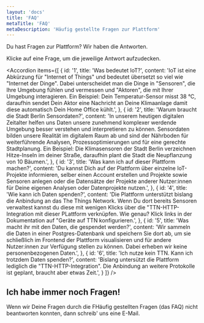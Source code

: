 ```yaml
---
layout: 'docs'
title: 'FAQ'
metaTitle: 'FAQ'
metaDescription: 'Häufig gestellte Fragen zur Plattform'
---
```



<p className="lead">
  Du hast Fragen zur Plattform? Wir haben die Antworten.
</p>

Klicke auf eine Frage, um die jeweilige Antwort aufzudecken.

<Accordion items={[
  {
    id: '1',
    title: 'Was bedeutet IoT?',
    content: 'IoT ist eine Abkürzung für "Internet of Things" und bedeutet übersetzt so viel wie "Internet der Dinge". Dabei unterscheidet man die Dinge in "Sensoren", die Ihre Umgebung fühlen und vermessen und "Aktoren", die mit Ihrer Umgebung interagieren. Ein Beispiel: Dein Temperatur-Sensor misst 38 °C, daraufhin sendet Dein Aktor eine Nachricht an Deine Klimaanlage damit diese automatisch Dein Home Office kühlt.',
  },
  {
    id: '2',
    title: 'Warum braucht die Stadt Berlin Sensordaten?',
    content: 'In unserem heutigen digitalen Zeitalter helfen uns Daten unsere zunehmend komplexer werdende Umgebung besser verstehen und interpretieren zu können. Sensordaten bilden unsere Realität im digitalem Raum ab und sind der Nährboden für weiterführende Analysen, Prozessoptimierungen und für eine gerechte Stadtplanung. Ein Beispiel: Die Klimasensoren der Stadt Berlin verzeichnen Hitze-Inseln im deiner Straße, daraufhin plant die Stadt die Neupflanzung von 10 Bäumen.',
  },
  {
    id: '3',
    title: 'Was kann ich auf dieser Plattform machen?',
    content: 'Du kannst Dich auf der Plattform über einzelne IoT-Projekte informieren, selber einen Account erstellen und Projekte sowie Sensoren anlegen oder die Datensätze der Projekte anderer Nutzer:innen für Deine eigenen Analysen oder Datenprojekte nutzen.',
  },
  {
    id: '4',
    title: 'Wie kann ich Daten spenden?',
    content: 'Die Plattform unterstützt bislang die Anbindung an das The Things Network. Wenn Du dort bereits Sensoren verwaltest kannst du diese mit wenigen Klicks über die "TTN-HTTP-Integration mit dieser PLattform verknüpfen. Wie genau? Klick links in der Dokumentation auf "Geräte auf TTN konfigurieren.',
  },
  {
    id: '5',
    title: 'Was macht ihr mit den Daten, die gespendet werden?',
    content: 'Wir sammeln die Daten in einer Postgres-Datenbank und speichern Sie dort ab, um sie schließlich im Frontend der Plattform visualisieren und für andere Nutzer:innen zur Verfügung stellen zu können. Dabei erheben wir keine personenbezogenen Daten.',
  },
  {
    id: '6',
    title: 'Ich nutze kein TTN. Kann ich trotzdem Daten spenden?',
    content: 'Bislang untersützt die Plattform lediglich die "TTN-HTTP-Integration". Die Anbindung an weitere Protokolle ist geplant, braucht aber etwas Zeit.',
  }
]} />


## Ich habe immer noch Fragen!
Wenn wir Deine Fragen durch die FHäufig gestellten Fragen (das FAQ) nicht beantworten konnten, dann schreib' uns eine E-Mail.
